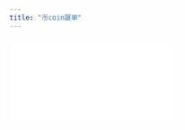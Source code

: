 ```yaml
---
title: "币coin跟单"
---
```


<iframe src="//player.bilibili.com/player.html?isOutside=true&aid=115096684596722&bvid=BV1iNekzUEAT&cid=31977309681&p=1&autoplay=0" scrolling="no" border="0" frameborder="no" framespacing="0" allowfullscreen="true" />

<Note>
  币coin的接口没有交易所稳定，并且每个交易员、每个账号的延迟都有差异。有可能0延迟，也有可能有几秒到几分钟不等的延迟。
</Note>

<Steps>
  <Step title="选择币coin跟单">
    填写自己的币coin账号密码。

    如果想跟的人在币coin上开启了付费订阅，你需要先获取到对方的订阅码才可跟单。

    <img
      src="/images/copyapes/bc.png"
      alt="Bc Pn"
      title="Bc Pn"
      style={{ width:"81%" }}
    />
  </Step>
  <Step title="搜索目标交易员">
    <img
      src="/images/copyapes/bc1.png"
      alt="Bc1 Pn"
      title="Bc1 Pn"
      style={{ width:"72%" }}
    />

    选择你要跟单的交易员账号进行跟单
  </Step>
  <Step title="选择跟单模式">
    提供跟单操作记录和合约仓位两种模式

    <Note>
      操作记录的跟单速度优于合约仓位\
      合约仓位的准确度优于操作记录
    </Note>
    由于现货交易也会出现在操作记录中，会对跟单造成一定程度干扰，可以联系客服设置交易员白名单，主动过滤改交易员的现货操作。
  </Step>
</Steps>